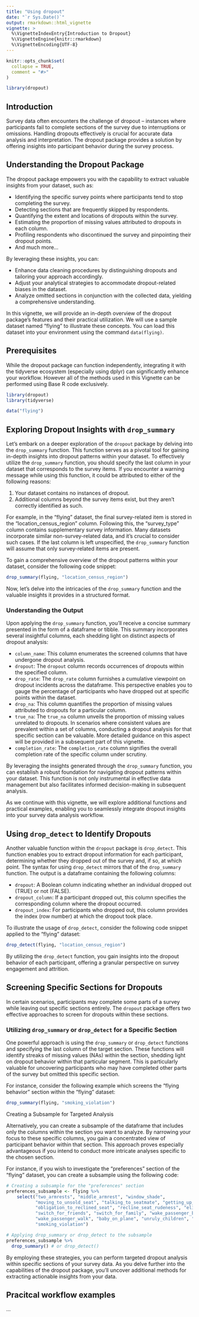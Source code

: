 ```yaml
---
title: "Using dropout"
date: "`r Sys.Date()`"
output: rmarkdown::html_vignette
vignette: >
  %\VignetteIndexEntry{Introduction to Dropout}
  %\VignetteEngine{knitr::rmarkdown}
  %\VignetteEncoding{UTF-8}
---
```


```r
knitr::opts_chunk$set(
  collapse = TRUE,
  comment = "#>"
)
```

```r
library(dropout)
```

## Introduction

Survey data often encounters the challenge of dropout – instances where participants fail to complete sections of the survey due to interruptions or omissions. Handling dropouts effectively is crucial for accurate data analysis and interpretation. The dropout package provides a solution by offering insights into participant behavior during the survey process.

## Understanding the Dropout Package

The dropout package empowers you with the capability to extract valuable insights from your dataset, such as:

  * Identifying the specific survey points where participants tend to stop completing the survey.
  * Detecting sections that are frequently skipped by respondents.
  * Quantifying the extent and locations of dropouts within the survey.
  * Estimating the proportion of missing values attributed to dropouts in each column.
  * Profiling respondents who discontinued the survey and pinpointing their dropout points.
  * And much more...

By leveraging these insights, you can:

  * Enhance data cleaning procedures by distinguishing dropouts and tailoring your approach accordingly.
  * Adjust your analytical strategies to accommodate dropout-related biases in the dataset.
  * Analyze omitted sections in conjunction with the collected data, yielding a comprehensive understanding.

In this vignette, we will provide an in-depth overview of the dropout package's features and their practical utilization. We will use a sample dataset named "flying" to illustrate these concepts. You can load this dataset into your environment using the command `data(flying)`.

## Prerequisites

While the dropout package can function independently, integrating it with the tidyverse ecosystem (especially using dplyr) can significantly enhance your workflow. However all of the methods used in this Vignette can be performed using Base R code exclusively.

```r
library(dropout)
library(tidyverse)

data("flying")
```


## Exploring Dropout Insights with `drop_summary`

Let's embark on a deeper exploration of the `dropout` package by delving into the `drop_summary` function. This function serves as a pivotal tool for gaining in-depth insights into dropout patterns within your dataset. To effectively utilize the `drop_summary` function, you should specify the last column in your dataset that corresponds to the survey items. If you encounter a warning message while using this function, it could be attributed to either of the following reasons:

1. Your dataset contains no instances of dropout.
2. Additional columns beyond the survey items exist, but they aren't correctly identified as such.

For example, in the "flying" dataset, the final survey-related item is stored in the "location_census_region" column. Following this, the "survey_type" column contains supplementary survey information. Many datasets incorporate similar non-survey-related data, and it's crucial to consider such cases. If the last column is left unspecified, the `drop_summary` function will assume that only survey-related items are present.

To gain a comprehensive overview of the dropout patterns within your dataset, consider the following code snippet:

```r
drop_summary(flying, "location_census_region")
```

Now, let's delve into the intricacies of the `drop_summary` function and the valuable insights it provides in a structured format.

### Understanding the Output

Upon applying the `drop_summary` function, you'll receive a concise summary presented in the form of a dataframe or tibble. This summary incorporates several insightful columns, each shedding light on distinct aspects of dropout analysis:

- `column_name`: This column enumerates the screened columns that have undergone dropout analysis.
- `dropout`: The `dropout` column records occurrences of dropouts within the specified column.
- `drop_rate`: The `drop_rate` column furnishes a cumulative viewpoint on dropout incidents across the dataframe. This perspective enables you to gauge the percentage of participants who have dropped out at specific points within the dataset.
- `drop_na`: This column quantifies the proportion of missing values attributed to dropouts for a particular column.
- `true_na`: The `true_na` column unveils the proportion of missing values unrelated to dropouts. In scenarios where consistent values are prevalent within a set of columns, conducting a dropout analysis for that specific section can be valuable. More detailed guidance on this aspect will be provided in a subsequent part of this vignette.
- `completion_rate`: The `completion_rate` column signifies the overall completion rate of the specific column under scrutiny.

By leveraging the insights generated through the `drop_summary` function, you can establish a robust foundation for navigating dropout patterns within your dataset. This function is not only instrumental in effective data management but also facilitates informed decision-making in subsequent analysis.

As we continue with this vignette, we will explore additional functions and practical examples, enabling you to seamlessly integrate dropout insights into your survey data analysis workflow.


## Using `drop_detect` to Identify Dropouts

Another valuable function within the `dropout` package is `drop_detect`. This function enables you to extract dropout information for each participant, determining whether they dropped out of the survey and, if so, at which point. The syntax for using `drop_detect` mirrors that of the `drop_summary` function. The output is a dataframe containing the following columns:

- `dropout`: A Boolean column indicating whether an individual dropped out (TRUE) or not (FALSE).
- `dropout_column`: If a participant dropped out, this column specifies the corresponding column where the dropout occurred.
- `dropout_index`: For participants who dropped out, this column provides the index (row number) at which the dropout took place.

To illustrate the usage of `drop_detect`, consider the following code snippet applied to the "flying" dataset:

```r
drop_detect(flying, "location_census_region")

```

By utilizing the `drop_detect` function, you gain insights into the dropout behavior of each participant, offering a granular perspective on survey engagement and attrition.


## Screening Specific Sections for Dropouts

In certain scenarios, participants may complete some parts of a survey while leaving out specific sections entirely. The `dropout` package offers two effective approaches to screen for dropouts within these sections.

### Utilizing `drop_summary` or `drop_detect` for a Specific Section

One powerful approach is using the `drop_summary` or `drop_detect` functions and specifying the last column of the target section. These functions will identify streaks of missing values (NAs) within the section, shedding light on dropout behavior within that particular segment. This is particularly valuable for uncovering participants who may have completed other parts of the survey but omitted this specific section.

For instance, consider the following example which screens the "flying behavior" section within the "flying" dataset:

```r
drop_summary(flying, "smoking_violation")
```

Creating a Subsample for Targeted Analysis

Alternatively, you can create a subsample of the dataframe that includes only the columns within the section you want to analyze. By narrowing your focus to these specific columns, you gain a concentrated view of participant behavior within that section. This approach proves especially advantageous if you intend to conduct more intricate analyses specific to the chosen section.

For instance, if you wish to investigate the "preferences" section of the "flying" dataset, you can create a subsample using the following code:

```r

# Creating a subsample for the "preferences" section
preferences_subsample <- flying %>% 
    select("two_armrests", "middle_armrest", "window_shade", 
           "moving_to_unsold_seat", "talking_to_seatmate", "getting_up_on_6_hour_flight", 
           "obligation_to_reclined_seat", "recline_seat_rudeness", "eliminate_reclining_seats", 
           "switch_for_friends", "switch_for_family", "wake_passenger_bathroom", 
           "wake_passenger_walk", "baby_on_plane", "unruly_children", "electronics_violation", 
           "smoking_violation") 

# Applying drop_summary or drop_detect to the subsample
preferences_subsample %>%
  drop_summary() # or drop_detect()

```

By employing these strategies, you can perform targeted dropout analysis within specific sections of your survey data. As you delve further into the capabilities of the dropout package, you'll uncover additional methods for extracting actionable insights from your data.


## Pracitcal workflow examples

...



